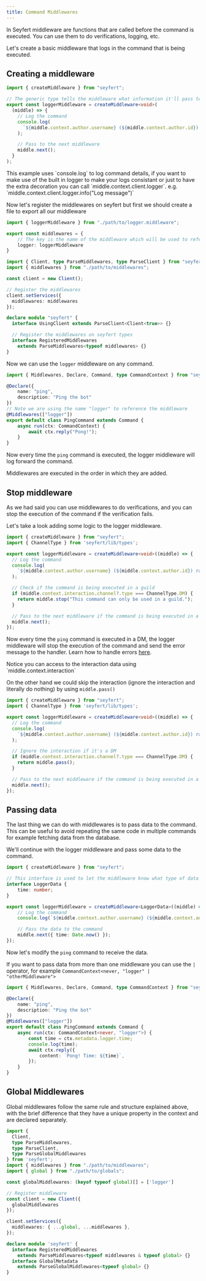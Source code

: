 ```yaml
---
title: Command Middlewares
---
```


In Seyfert middleware are functions that are called before the command is executed. You can use them to do verifications, logging, etc.

Let's create a basic middleware that logs in the command that is being executed.

## Creating a middleware

```ts title="logger.middleware.ts" wrap copy
import { createMiddleware } from "seyfert";

// The generic type tells the middleware what information it'll pass to the command
export const loggerMiddleware = createMiddleware<void>(
  (middle) => {
    // Log the command
    console.log(
      `${middle.context.author.username} (${middle.context.author.id}) ran /(${middle.context.resolver.fullCommandName}`
    );

    // Pass to the next middleware
    middle.next();
  }
);
```

<Callout>
This example uses `console.log` to log command details, if you want to make use of the built in logger to make your logs consistant or just to have the extra decoration you can call `middle.context.client.logger`.  
e.g. `middle.context.client.logger.info("Log message")`
</Callout>

Now let's register the middlewares on seyfert but first we should create a file to export all our middleware

```ts title="middlewares.ts" wrap copy
import { loggerMiddleware } from "./path/to/logger.middleware";

export const middlewares = {
    // The key is the name of the middleware which will be used to reference it on the command
    logger: loggerMiddleware
}
```


```ts title="index.ts" ins={2,7-9,15-16} copy
import { Client, type ParseMiddlewares, type ParseClient } from "seyfert";
import { middlewares } from "./path/to/middlewares";

const client = new Client();

// Register the middlewares
client.setServices({
  middlewares: middlewares
});

declare module "seyfert" {
  interface UsingClient extends ParseClient<Client<true>> {}

  // Register the middlewares on seyfert types
  interface RegisteredMiddlewares
    extends ParseMiddlewares<typeof middlewares> {}
}
```

Now we can use the `logger` middleware on any command.

```ts title="ping.command.ts" {1} ins={8} copy
import { Middlewares, Declare, Command, type CommandContext } from "seyfert";

@Declare({
	name: "ping",
	description: "Ping the bot"
})
// Note we are using the name "logger" to reference the middleware
@Middlewares(["logger"])
export default class PingCommand extends Command {
    async run(ctx: CommandContext) {
        await ctx.reply("Pong!");
    }
}
```

Now every time the `ping` command is executed, the logger middleware will log forward the command.

<Callout>
Middlewares are executed in the order in which they are added.
</Callout>

## Stop middleware

As we had said you can use middlewares to do verifications, and you can stop the execution of the command if the verification fails.

Let's take a look adding some logic to the logger middleware.

```ts title="logger.middleware.ts" ins={2, 11-13} copy wrap 
import { createMiddleware } from "seyfert";
import { ChannelType } from 'seyfert/lib/types';

export const loggerMiddleware = createMiddleware<void>((middle) => {
  // Log the command
  console.log(
    `${middle.context.author.username} (${middle.context.author.id}) ran /(${middle.context.resolver.fullCommandName}`
  );

  // Check if the command is being executed in a guild
  if (middle.context.interaction.channel?.type === ChannelType.DM) {
    return middle.stop("This command can only be used in a guild.");
  }

  // Pass to the next middleware if the command is being executed in a guild
  middle.next();
});
```

Now every time the `ping` command is executed in a DM, the logger middleware will stop the execution of the command and send the error message to the handler. Learn how to handle errors [here](/guide/commands/handling-errors#middleware-return-stop).

<Callout>
Notice you can access to the interaction data using `middle.context.interaction`
</Callout>

On the other hand we could skip the interaction (ignore the interaction and literally do nothing) by using `middle.pass()`

```ts title="logger.middleware.ts" {12} copy
import { createMiddleware } from "seyfert";
import { ChannelType } from 'seyfert/lib/types';

export const loggerMiddleware = createMiddleware<void>((middle) => {
  // Log the command
  console.log(
    `${middle.context.author.username} (${middle.context.author.id}) ran /(${middle.context.resolver.fullCommandName}`
  );

  // Ignore the interaction if it's a DM
  if (middle.context.interaction.channel?.type === ChannelType.DM) {
    return middle.pass();
  }

  // Pass to the next middleware if the command is being executed in a guild
  middle.next();
});
```

## Passing data

The last thing we can do with middlewares is to pass data to the command. This can be useful to avoid repeating the same code in multiple commands for example fetching data from the database.

We'll continue with the logger middleware and pass some data to the command.

```ts title="logger.middleware.ts" ins={4-6,13} {8} copy
import { createMiddleware } from "seyfert";

// This interface is used to let the middleware know what type of data to pass to the command
interface LoggerData {
    time: number;
}

export const loggerMiddleware = createMiddleware<LoggerData>((middle) => {
    // Log the command
    console.log(`${middle.context.author.username} (${middle.context.author.id}) ran /${middle.context.resolver.fullCommandName}`);

    // Pass the data to the command
    middle.next({ time: Date.now() });
});
```

Now let's modify the `ping` command to receive the data.

<Callout>

If you want to pass data from more than one middleware you can use the `|` operator, for example `CommandContext<never, "logger" | "otherMiddleware">`

</Callout>

```ts title="ping.command.ts" {9} ins={10-11} copy
import { Middlewares, Declare, Command, type CommandContext } from "seyfert";

@Declare({
    name: "ping",
    description: "Ping the bot"
})
@Middlewares(["logger"])
export default class PingCommand extends Command {
    async run(ctx: CommandContext<never, "logger">) {
        const time = ctx.metadata.logger.time;
        console.log(time);
        await ctx.reply({
            content: `Pong! Time: ${time}`,
        });
    }
}

```

## Global Middlewares

Global middlewares follow the same rule and structure explained above, with the brief difference that they have a unique property in the context and are declared separately.

```ts title="index.ts" {18} ins={5,8,10,14,24-25}
import {
  Client,
  type ParseMiddlewares,
  type ParseClient,
  type ParseGlobalMiddlewares
} from 'seyfert';
import { middlewares } from "./path/to/middlewares";
import { global } from "./path/to/globals";

const globalMiddlewares: (keyof typeof global)[] = ['logger']

// Register middleware
const client = new Client({
  globalMiddlewares
});

client.setServices({
  middlewares: { ...global, ...middlewares },
});

declare module 'seyfert' {
  interface RegisteredMiddlewares
    extends ParseMiddlewares<typeof middlewares & typeof global> {}
  interface GlobalMetadata
    extends ParseGlobalMiddlewares<typeof global> {}
}
```